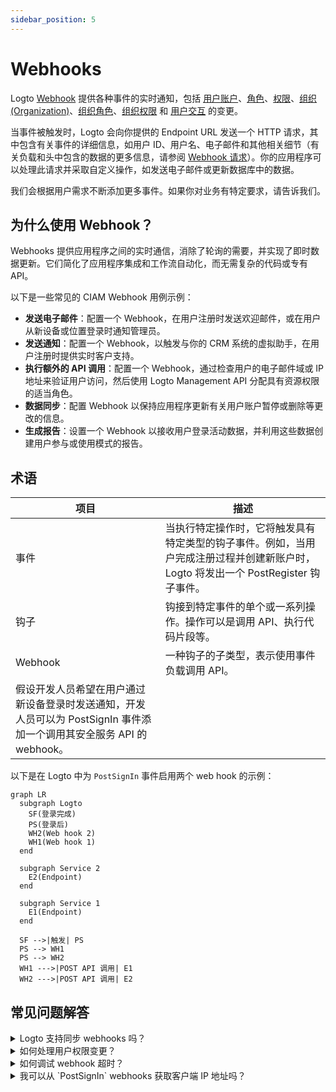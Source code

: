 ```yaml
---
sidebar_position: 5
---
```


# Webhooks

Logto [Webhook](https://auth.wiki/webhook) 提供各种事件的实时通知，包括 [用户账户](/user-management/user-data)、[角色](/authorization/role-based-access-control#roles)、[权限](/authorization/role-based-access-control#permissionsscopes)、[组织 (Organization)](/organizations/organization-data)、[组织角色](/authorization/organization-template#organization-role)、[组织权限](/authorization/organization-template#organization-permission) 和 [用户交互](/end-user-flows) 的变更。

当事件被触发时，Logto 会向你提供的 Endpoint URL 发送一个 HTTP 请求，其中包含有关事件的详细信息，如用户 ID、用户名、电子邮件和其他相关细节（有关负载和头中包含的数据的更多信息，请参阅 [Webhook 请求](/developers/webhooks/webhooks-request)）。你的应用程序可以处理此请求并采取自定义操作，如发送电子邮件或更新数据库中的数据。

我们会根据用户需求不断添加更多事件。如果你对业务有特定要求，请告诉我们。

## 为什么使用 Webhook？

Webhooks 提供应用程序之间的实时通信，消除了轮询的需要，并实现了即时数据更新。它们简化了应用程序集成和工作流自动化，而无需复杂的代码或专有 API。

以下是一些常见的 CIAM Webhook 用例示例：

- **发送电子邮件**：配置一个 Webhook，在用户注册时发送欢迎邮件，或在用户从新设备或位置登录时通知管理员。
- **发送通知**：配置一个 Webhook，以触发与你的 CRM 系统的虚拟助手，在用户注册时提供实时客户支持。
- **执行额外的 API 调用**：配置一个 Webhook，通过检查用户的电子邮件域或 IP 地址来验证用户访问，然后使用 Logto Management API 分配具有资源权限的适当角色。
- **数据同步**：配置 Webhook 以保持应用程序更新有关用户账户暂停或删除等更改的信息。
- **生成报告**：设置一个 Webhook 以接收用户登录活动数据，并利用这些数据创建用户参与或使用模式的报告。

## 术语

| 项目                                                                                                                  | 描述                                                                                                                               |
| --------------------------------------------------------------------------------------------------------------------- | ---------------------------------------------------------------------------------------------------------------------------------- |
| 事件                                                                                                                  | 当执行特定操作时，它将触发具有特定类型的钩子事件。例如，当用户完成注册过程并创建新账户时，Logto 将发出一个 PostRegister 钩子事件。 |
| 钩子                                                                                                                  | 钩接到特定事件的单个或一系列操作。操作可以是调用 API、执行代码片段等。                                                             |
| Webhook                                                                                                               | 一种钩子的子类型，表示使用事件负载调用 API。                                                                                       |
| 假设开发人员希望在用户通过新设备登录时发送通知，开发人员可以为 PostSignIn 事件添加一个调用其安全服务 API 的 webhook。 |

以下是在 Logto 中为 `PostSignIn` 事件启用两个 web hook 的示例：

```mermaid
graph LR
  subgraph Logto
    SF(登录完成)
    PS(登录后)
    WH2(Web hook 2)
    WH1(Web hook 1)
  end

  subgraph Service 2
    E2(Endpoint)
  end

  subgraph Service 1
    E1(Endpoint)
  end

  SF -->|触发| PS
  PS --> WH1
  PS --> WH2
  WH1 --->|POST API 调用| E1
  WH2 --->|POST API 调用| E2

```

## 常见问题解答

<details>
<summary>Logto 支持同步 webhooks 吗？</summary>

虽然同步 webhooks 可以使用户登录流程更顺畅，但我们目前还不支持它们（未来会支持）。因此，依赖同步 webhooks 的场景目前都需要不同的解决方案。如果你有任何问题，请随时联系我们。

</details>

<details>
<summary>如何处理用户权限变更？</summary>

请参阅 [管理用户权限变更](/authorization/role-based-access-control/protect-api-resources-with-rbac/#optional-handle-user-permission-change) 指南。

</details>

<details>
<summary>如何调试 webhook 超时？</summary>

对于接收 Webhooks 的 endpoint，它应尽快返回 2xx 响应，以告知 Logto Webhook 已成功接收。由于不同用户对 Webhooks 的处理逻辑差异很大，过于复杂的任务可能需要几秒钟，导致 Logto Webhook 超时。最佳实践是维护自己的事件队列；在接收到 Logto Webhook 后，将事件插入队列并返回 2xx 响应给 Logto。然后让自己的工作程序逐步处理队列中的任务。如果工作程序遇到错误，请在自己的服务器上处理。

</details>

<details>
<summary>我可以从 `PostSignIn` webhooks 获取客户端 IP 地址吗？</summary>

可以，你可以在 Webhook 负载中获取 IP 地址、用户代理等信息。如果你需要当前不支持的信息，可以在 GitHub 问题中创建功能请求，或联系我们。

</details>
